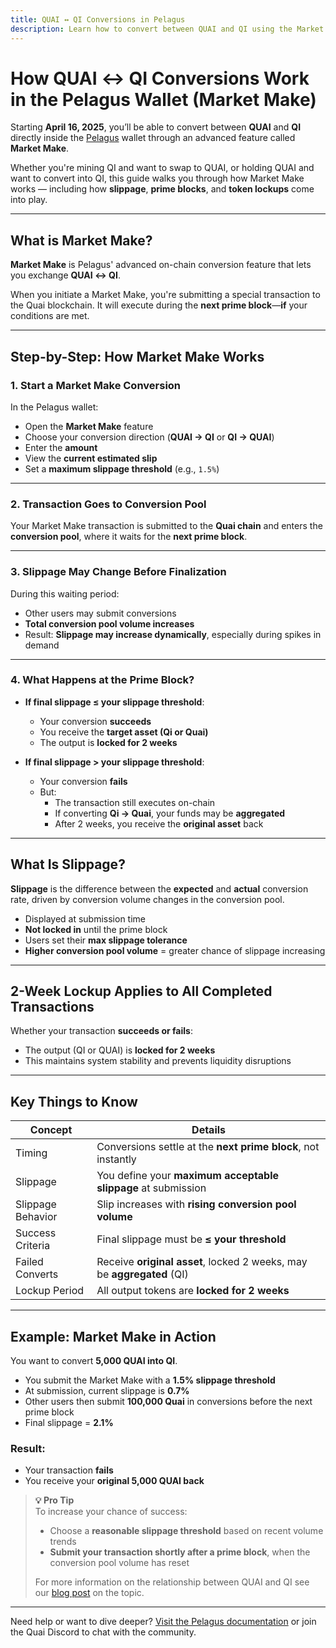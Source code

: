 ```yaml
---
title: QUAI ↔ QI Conversions in Pelagus
description: Learn how to convert between QUAI and QI using the Market Make feature in the Pelagus Wallet.
---
```


# How QUAI ↔ QI Conversions Work in the Pelagus Wallet (Market Make)

Starting **April 16, 2025**, you’ll be able to convert between **QUAI** and **QI** directly inside the [Pelagus](https://pelaguswallet.io) wallet through an advanced feature called **Market Make**.

Whether you're mining QI and want to swap to QUAI, or holding QUAI and want to convert into QI, this guide walks you through how Market Make works — including how **slippage**, **prime blocks**, and **token lockups** come into play.

---

## What is Market Make?

**Market Make** is Pelagus' advanced on-chain conversion feature that lets you exchange **QUAI ↔ QI**.

When you initiate a Market Make, you're submitting a special transaction to the Quai blockchain. It will execute during the **next prime block**—**if** your conditions are met.

---

## Step-by-Step: How Market Make Works

### 1. Start a Market Make Conversion

In the Pelagus wallet:

- Open the **Market Make** feature
- Choose your conversion direction (**QUAI → QI** or **QI → QUAI**)
- Enter the **amount**
- View the **current estimated slip**
- Set a **maximum slippage threshold** (e.g., `1.5%`)

---

### 2. Transaction Goes to Conversion Pool

Your Market Make transaction is submitted to the **Quai chain** and enters the **conversion pool**, where it waits for the **next prime block**.

---

### 3. Slippage May Change Before Finalization

During this waiting period:

- Other users may submit conversions
- **Total conversion pool volume increases**
- Result: **Slippage may increase dynamically**, especially during spikes in demand

---

### 4. What Happens at the Prime Block?

- **If final slippage ≤ your slippage threshold**:
  - Your conversion **succeeds**
  - You receive the **target asset (Qi or Quai)**
  - The output is **locked for 2 weeks**

- **If final slippage > your slippage threshold**:
  - Your conversion **fails**
  - But:
    - The transaction still executes on-chain
    - If converting **Qi → Quai**, your funds may be **aggregated**
    - After 2 weeks, you receive the **original asset** back

---

## What Is Slippage?

**Slippage** is the difference between the **expected** and **actual** conversion rate, driven by conversion volume changes in the conversion pool.

- Displayed at submission time
- **Not locked in** until the prime block
- Users set their **max slippage tolerance**
- **Higher conversion pool volume** = greater chance of slippage increasing

---

## 2-Week Lockup Applies to All Completed Transactions

Whether your transaction **succeeds or fails**:

- The output (QI or QUAI) is **locked for 2 weeks**
- This maintains system stability and prevents liquidity disruptions

---

## Key Things to Know

| Concept             | Details                                                                 |
|---------------------|-------------------------------------------------------------------------|
| Timing           | Conversions settle at the **next prime block**, not instantly           |
| Slippage             | You define your **maximum acceptable slippage** at submission              |
| Slippage Behavior    | Slip increases with **rising conversion pool volume**                          |
| Success Criteria | Final slippage must be **≤ your threshold**                                |
| Failed Converts  | Receive **original asset**, locked 2 weeks, may be **aggregated** (QI) |
| Lockup Period    | All output tokens are **locked for 2 weeks**                           |

---

## Example: Market Make in Action

You want to convert **5,000 QUAI into QI**.

- You submit the Market Make with a **1.5% slippage threshold**
- At submission, current slippage is **0.7%**
- Other users then submit **100,000 Quai** in conversions before the next prime block
- Final slippage = **2.1%**

### Result:
- Your transaction **fails**
- You receive your **original 5,000 QUAI back**

> **💡 Pro Tip**  
> To increase your chance of success:
> 
> - Choose a **reasonable slippage threshold** based on recent volume trends  
> - **Submit your transaction shortly after a prime block**, when the conversion pool volume has reset
>
> For more information on the relationship between QUAI and QI see our [blog post](https://qu.ai/blog/maximizing-mining-strategy-in-quai-network-choosing-between-quai-and-qi-tokens/) on the topic.


---

Need help or want to dive deeper? [Visit the Pelagus documentation](https://pelaguswallet.io/docs/) or join the Quai Discord to chat with the community.
